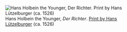 ::: {.frontispiece}

![Hans Holbein the Younger, _Der Richter_. [Print by Hans Lützelburger](https://www.metmuseum.org/art/collection/search/365196) (ca. 1526)](../img/holbein-judge.jpg)

:::